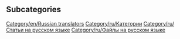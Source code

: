 
== Subcategories ==
[[Category/en/Russian translators]]
[[Category/ru/Категории]]
[[Category/ru/Статьи на русском языке]]
[[Category/ru/Файлы на русском языке]]
